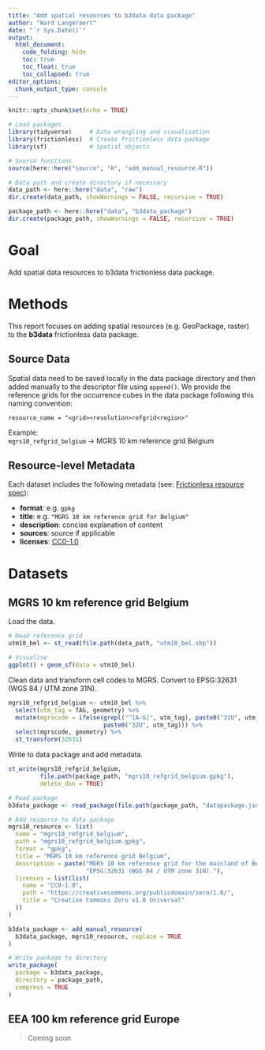 ```yaml
---
title: "Add spatial resources to b3data data package"
author: "Ward Langeraert"
date: "`r Sys.Date()`"
output:
  html_document:
    code_folding: hide
    toc: true
    toc_float: true
    toc_collapsed: true
editor_options: 
  chunk_output_type: console
---
```


```r
knitr::opts_chunk$set(echo = TRUE)
```

```r
# Load packages
library(tidyverse)     # Data wrangling and visualisation
library(frictionless)  # Create frictionless data package
library(sf)            # Spatial objects

# Source functions
source(here::here("source", "R", "add_manual_resource.R"))

# Data path and create directory if necessary
data_path <- here::here("data", "raw")
dir.create(data_path, showWarnings = FALSE, recursive = TRUE)

package_path <- here::here("data", "b3data_package")
dir.create(package_path, showWarnings = FALSE, recursive = TRUE)
```

# Goal

Add spatial data resources to b3data frictionless data package.

# Methods

This report focuses on adding spatial resources (e.g. GeoPackage, raster) to the **b3data** frictionless data package.

## Source Data

Spatial data need to be saved locally in the data package directory and then added manually to the descriptor file using `append()`.
We provide the reference grids for the occurrence cubes in the data package following this naming convention:

```
resource_name = "<grid><resolution>refgrid<region>"
```

Example:  
`mgrs10_refgrid_belgium` → MGRS 10 km reference grid Belgium

## Resource-level Metadata

Each dataset includes the following metadata (see: [Frictionless resource spec](https://docs.ropensci.org/frictionless/articles/data-resource.html#properties-implementation)):

- **format**: e.g. `gpkg`
- **title**: e.g. `"MGRS 10 km reference grid for Belgium"`
- **description**: concise explanation of content
- **sources**: source if applicable
- **licenses**: [CC0-1.0](https://creativecommons.org/publicdomain/zero/1.0/)

# Datasets
## MGRS 10 km reference grid Belgium

Load the data.

```r
# Read reference grid
utm10_bel <- st_read(file.path(data_path, "utm10_bel.shp"))

# Visualise
ggplot() + geom_sf(data = utm10_bel)
```

Clean data and transform cell codes to MGRS.
Convert to EPSG:32631 (WGS 84 / UTM zone 31N).

```r
mgrs10_refgrid_belgium <- utm10_bel %>%
  select(utm_tag = TAG, geometry) %>%
  mutate(mgrscode = ifelse(grepl("^[A-G]", utm_tag), paste0("31U", utm_tag),
                           paste0("32U", utm_tag))) %>%
  select(mgrscode, geometry) %>%
  st_transform(32631)
```

Write to data package and add metadata.

```r
st_write(mgrs10_refgrid_belgium,
         file.path(package_path, "mgrs10_refgrid_belgium.gpkg"),
         delete_dsn = TRUE)
```

```r
# Read package
b3data_package <- read_package(file.path(package_path, "datapackage.json"))

# Add resource to data package
mgrs10_resource <- list(
  name = "mgrs10_refgrid_belgium",
  path = "mgrs10_refgrid_belgium.gpkg",
  format = "gpkg",
  title = "MGRS 10 km reference grid Belgium",
  description = paste("MGRS 10 km reference grid for the mainland of Belgium.",
                      "EPSG:32631 (WGS 84 / UTM zone 31N)."),
  licenses = list(list(
    name = "CC0-1.0",
    path = "https://creativecommons.org/publicdomain/zero/1.0/",
    title = "Creative Commons Zero v1.0 Universal"
  ))
)

b3data_package <- add_manual_resource(
  b3data_package, mgrs10_resource, replace = TRUE
)

# Write package to directory
write_package(
  package = b3data_package,
  directory = package_path,
  compress = TRUE
)
```

## EEA 100 km reference grid Europe

> Coming soon
